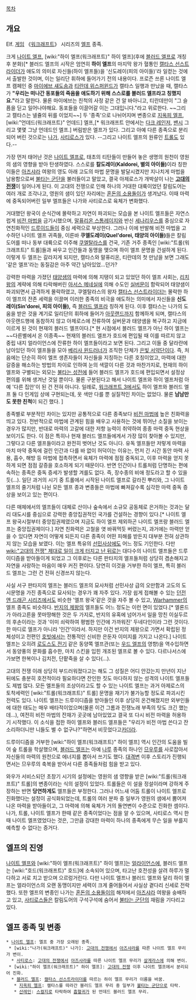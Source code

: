 [[목차]]
== 개요 ==
Elf. [[게임]] 《[[워크래프트]]》 시리즈의 [[엘프]] 종족.

크게 [[나이트 엘프]], [wiki:"하이 엘프(워크래프트)" 하이 엘프](후에 [[블러드 엘프]]로 개칭 후 분화)[* 블러드 엘프의 시작은 엄연히 '''하이 엘프'''의 마지막 왕가 혈통인 [[캘타스 선스트라이더]]가 애도의 의미로 자신들(하이 엘프들)을 '신도레이(피의 아이들)'라 일컫는 것에서 출발한 것이며, 이는 일리단 휘하에 들어가기 전의 내용이다. 프로즌 쓰론 나이트 엘프 캠페인 중 [[마이에브 섀도송]]과 [[티란데 위스퍼윈드]]가 캘타스 일행과 만났을 때, 캘타스가 '''"우리는 떠나간 동포들의 죽음을 애도하기 위해 스스로를 블러드 엘프라고 칭했지요."'''라고 말한다. 물론 마이에브는 친척의 사정 같은 건 알 바아니고, 티란데만이 "그 슬픔을 딛고 일어나야해요. 동포들을 이끌어갈 이는 그대입니다."라고 위로한다. ~~그리고 캘타스는 넬쥴의 뒤를 이었지~~] 두 '종족'으로 나뉘어지며 변종으로 [[지옥피 엘프]], [wiki:"언데드(워크래프트)" 언데드] 엘프,[* 워크래프트 안에서는 [[다크 레인저]], [[밴시]] 그리고 몇몇 그냥 언데드인 엘프.] 버림받은 엘프가 있다. 그리고 아예 다른 종족으로 분리되어 버린 것으로는 [[나가]], [[사티로스]]가 있다. --그리고 나이트 엘프의 원류인 [[트롤(워크래프트)|트롤]]도 있다.--

가장 먼저 태어난 것은 [[나이트 엘프]]로, 태초의 티탄들이 만들어 놓은 생명의 원천이 영원의 샘의 영향을 받아 탄생하였다. 스스로를 '''칼도레이(Kaldorei, 별의 아이들)'''이라 칭한 이들은 [[아즈샤라]] 여왕의 영도 아래 고도의 마법 문명을 발달시켰지만 지나치게 마법을 남용함으로써 [[불타는 군단]]을 불러들이고 말았고, 결국 아제로스가 개박살이 나는 '''[[고대의 전쟁]]'''이 일어나게 된다. 이 고대의 전쟁으로 인해 하나의 거대한 대륙이었던 칼림도어는 여러 개로 조각나고, 영원의 샘이 있던 자리에는 [[혼돈의 소용돌이]]가 생겨났다. 이때 마력에 중독되어버린 일부 엘프들은 나가와 사티로스로 육체가 변화했다.

거대했던 왕국이 순식간에 몰락하고 자연이 파괴되는 모습을 본 나이트 엘프들은 자연스럽게 [[비전 마법]]을 금기시했으며, [[말퓨리온 스톰레이지]]와 반신 [[세나리우스]]를 중심으로 자연친화적인 [[드루이드]]들이 중심 세력으로 부상한다. 그러나 이에 반발해 비전 마법을 고수하던 나이트 엘프 귀족들, 이른바 '''쿠엘도레이(Quel'dorei, 태양의 아이들)'''들은 칼림도어를 떠나 동부 대륙으로 이주해 [[쿠엘탈라스]]를 건국, 기존 거주 종족인 [wiki:"트롤(워크래프트)" 트롤]들과 싸우고 인간들과 동맹을 맺으며 하이 엘프 문명을 건설하게 된다. 이렇게 두 엘프는 갈라지게 되지만, 캘타스와 말퓨리온, 티란데의 첫 만남을 보면 그래도 '같은 엘프'라는 동질감은 아주 약간 남아있었...던가? 
 
강력한 마력을 가졌던 [[태양샘]]의 마력에 의해 지탱이 되고 있었던 하이 엘프 사회는, [[리치 왕]]의 계략에 의해 타락해버린 [[아서스 메네실]]에 의해 수도인 [[실버문]]이 함락되어 태양샘이 파괴되면서 급격하게 몰락하였고, 쿠엘탈라스의 왕자 [[캘타스 선스트라이더]]는 몰락한 하이 엘프의 잔존 세력을 이끌며 이러한 종족의 비극을 애도하는 의미에서 자신들을 '''신도레이(Sin'dorei, 피의 아이들),''' 즉 [[블러드 엘프]]라 칭하게 된다.
이후 캘타스는 나가의 도움을 받은 것을 계기로 일리단의 휘하에 들어가 [[아웃랜드]]까지 함께하게 되며, 캘타스의 아웃랜드행에 동참하지 않고 아제로스에 잔류하여 실버문과 태양샘을 복구하고 지금에 이르게 된 것이 현재의 블러드 엘프이다.[* 현 시점에서 블러드 엘프가 아닌 하이 엘프는 ~~다른별에서 온 이종족~~ 현재의 블러드 엘프가 호드에 편입될 때 이를 따르지 않고 중립 내지 얼라이언스에 잔류한 하이 엘프들이라고 보면 된다. 그리고 이들 중 달라란에 남아있던 하이 엘프들을 모아 [[베리사 윈드러너]]가 조직한 단체가 [[은빛 서약단]]이다. 즉, 처음에는 단순히 하이 엘프 생존자들이 자신들을 지칭하는 다른 호칭이었고, 마력에 대한 갈증을 해소하는 방법의 차이로 인하여 눈의 색깔이 다른 것과 마찬가지로, 현재의 하이 엘프와 구별되는 외모는 [[불타는 성전]]에 들어 블러드 엘프가 호드에 편입되면서 설정상 편의를 위해 생겨난 것일 뿐이다. 물론 구분된다고 해서 나이트 엘프와 하이 엘프처럼 아예 '다른 집안'이 된 건 전혀 아니다. 일례로, [[워크래프트 3]]에서도 하이 엘프와 블러드 엘프 둘 다 인게임 상에 구현되는데, 옷 색만 다를 뿐 실질적인 차이는 없었다. 물론 '''남남만도 못한 친척'''이 되긴 했다. ]

종족별로 부분적인 차이는 있지만 공통적으로 다른 종족보다 [[비전 마법]]에 높은 친화력을 띄고 있다. 전반적으로 마법에 관계된 힘을 배우고 사용하는 것에 뛰어난 소질을 보이는 경우가 많지만, 반대로 마력의 고갈에 대한 저항 능력이 취약하여 종종 마력 중독 현상을 보이기도 한다. 이 점은 특히나 현재 블러드 엘프들에게서 가장 많이 찾아볼 수 있지만, 그렇다고 다른 엘프들이라고 완전히 벗어난 것도 아니다. 유독 엘프들만 저렇게 마력을 마치 마약 중독에 걸린 인간과 다를 바 없이 허덕이는 이유는, 먼저 긴 시간 동안 마력 사용, 흡수, 해방 등 마법에 접촉하면서 육체가 마력에 점점 중독되고, 이후 마력을 얻지 못하게 되면 점점 갈증을 호소하게 되기 때문이다. 반면 인간이나 트롤처럼 단명하는 편에 속하는 종족은 중독 증세가 발생할 겨를도 없다. 즉, 장수종의 비애 정도라고 할 수 있을 듯(...). 일단 과거의 시기 중 트롤에서 시작된 나이트 엘프로 갈라진 뿌리와, 그 나이트 엘프의 줄기처럼 나뉜 모든 엘프 종과 변종들은 마법에 빠져갈수록 심각한 마력 중독 증상을 보이고 있는 편이다.

다른 매체에서의 엘프들이 대체로 산이나 숲속에서 소규모 공동체로 은거하는 것과는 달리 대도시를 중심으로 강력한 중앙집권적인 국가를 건설하는 경향이 있다.[* 나이트 엘프 왕국시절부터 중앙집권제였으며 지금도 하이 엘프 제외하곤 나이트 엘프랑 블러드 엘프는 중앙집권제이다.] 자연 친화력은 고철을 엿 바꿔먹듯 버렸는지, 과거에는 마력만 얻을 수 있다면 자연이 어떻게 되든지 다른 종족이 어떤 피해를 받든지 대부분 전혀 상관하지 않는 모습을 보였다. 이는 엘프 특유의 [[선민사상]]에도 어느 정도 기인한다. 다만 [[wiki:"고대의 전쟁" 제대로 일이 크게 터지고 난 뒤로는]] 대다수의 나이트 엘프들은 드루이디즘을 받아들이게 되었고 그 이후로는 다른 판타지의 엘프들처럼 상당히 겸손해지고 자연을 사랑하는 마음이 매우 커진 편이다. 당연히 이것을 거부한 하이 엘프, 특히 블러드 엘프는 그런 건 전혀 신경쓰지 않는다. 

사실 서구 판타지의 엘프는 블러드 엘프의 묘사처럼 선민사상 급의 오만함과 고도의 도시문명을 가진 종족으로 묘사되는 경우가 꽤 자주 있다. 가장 쉽게 접해볼 수 있는 [[던전 앤 드래곤 시리즈]]에서도 비슷한 '엘프 왕국'같은 것을 자주 볼 수 있고, [[Warhammer]]의 엘프 종족도 비슷하다. [[반지의 제왕]]의 엘프들도 어느 정도는 이런 면이 있었다.[* 엘론드가 아라고른을 못마땅해한 것은 두 가지로, 반지의 유혹에 넘어가서 일을 망친 이실두르의 후손이라는 것과 '이미 쇠락하여 평범한 인간에 가까워진' 두네다인이라 그런 것이다. 한 마디로 엘프가 아니라 '인간'이라서. 하지만 이건 반지의 제왕으로 가면서 확립된 정체성이고 전편인 [[호빗]]에서는 전통적인 신비한 은둔자 이미지를 가지고 나온다.] 나이트 엘프는 오히려 [[로도스도 전기]] 같은 동양쪽 엘프관(또는 [[우드 엘프]]의 영향)을 역수입하면서 동양풍의 문화를 흡수한, 마치 스킨을 입힌 개조된 엘프로 볼 수 있다. 다르나서스에 가보면 한복이나 김치전, 단팥죽을 살 수 있다(...).

고대의 전쟁 이래 상당히 부드러워졌다고는 해도 그 성질은 어디 안갔는지 만년이 지난 뒤에도 충분히 호전적이라 필요하다면 잔인한 짓도 마다하지 않는 성격의 나이트 엘프들도 제법 많다. 모든 엘프들의 조상이라고도 할 수 있는 나이트 엘프는 과거 아제로스의 토착세력인 [wiki:"트롤(워크래프트)" 트롤] 문명을 재기가 불가능할 정도로 파괴시킨 전력도 있다. 나이트 엘프는 드루이디즘을 받아들인 이후 상당히 온건해졌지만 외부인들에 대한 태도는 매우 배타적이었으며(물론 이건 그롬과 전쟁노래 부족의 탓도 크긴 했는데...),  여전히 비전 마법의 잔재가 곳곳에 남아있었고 결국 또 다시 비전 마력을 허용하기 시작했다. 이 소식을 접한 하이 엘프와 블러드 엘프들은 "우리가 비전 마법 쓴다고 잔소리하더니만 니들도 별 수 없구나?"하면서 비웃었다고[[카더라]].

드루이디즘을 거부한 [wiki:"하이 엘프(워크래프트)" 하이 엘프] 역시 인간의 도움을 빌어 숲 트롤을 학살했으며, [[블러드 엘프]]는 아예 [[나루]] 종족의 하나인 [[므우루]]를 사로잡아서 자신들의 마력의 원천으로 에너지를 뽑아서 쓰기도 했다. [[대격변]] 이후 스토리가 진행되면서는 므우루의 축복을 받아서 다른 종족들처럼 힘을 받고 있다.

와우가 서비스되던 초창기 시기의 설정에는 영원의 샘 영향을 받은 [wiki:"트롤(워크래프트)" 트롤]의 변종이라는 식의 설정이 있었다. 트롤들은 이 설을 정설이라며 강하게 주장하는 반면 '''당연하게도''' 엘프들은 부정한다. 그러나 어느새 어둠 트롤이 나이트 엘프로 진화했다는 설정이 공식화되었는데, 트롤의 여러 분파 중 일부가 영원의 샘에서 뿜어져나온 마력을 받아들이고, 그 마력에 의해 육체가 거의 돌연변이 수준으로 진화한 셈이다. 나가, 트롤, 나이트 엘프가 한때 같은 종족이었다는 점을 알 수 있으며, 사티로스 역시 한때 나이트 엘프였었다는 것은, 그만큼 강대한 마력이 하나의 종족에게 무슨 일을 부를지 예측할 수 없다는 증거다.
== 엘프의 진영 ==
[[나이트 엘프]]와 [wiki:"하이 엘프(워크래프트)" 하이 엘프]는 [[얼라이언스]]에, 블러드 엘프는 [wiki:"호드(워크래프트)" 호드]에 소속되어 있으며, 타고난 호전성을 살려 하루가 멀다하고 서로 치고 받으며 으르렁거린다. 다만 나이트 엘프나 블러드 엘프와 달리 하이 엘프는 얼라이언스의 오랜 동맹이지만 세력이 크게 줄어들어서 사실상 곁다리 신세로 전락했다. 또한 엘프의 변종인 나가는 [[혼돈의 소용돌이]]의 해저에서 [[아즈샤라]] 여왕을 숭배하고 있고, [[사티로스]]들은 칼림도어의 구석구석에 숨어서 [[불타는 군단]]의 재림을 기다리고 있다.

== 엘프 종족 및 변종 ==
 * [[나이트 엘프]]: 엘프 중 가장 오래된 종족.
  * [wiki:"나가(워크래프트)" 나가]: [[고대의 전쟁]]에서 [[아즈샤라]]를 따른 나이트 엘프 무리가 변이.
   * [[사티로스]]: [[고대의 전쟁]]에서 [[아즈샤라]]를 따른 나이트 엘프 무리가 [[살게라스]]에 의해 변이.
  * [wiki:"하이 엘프(워크래프트)" 하이 엘프]: [[고대의 전쟁]] 이후 나이트 엘프에서 분리되어 진화.
   * [[블러드 엘프]]: [[캘타스 선스트라이더]]를 따르는 하이 엘프 무리가 이름을 바꿈.
    * [[지옥피 엘프]]: 캘타스를 따라간 블러드 엘프 무리 중 일부가 [[불타는 군단]]으로 타락.
    * [[산레인]]: [[스컬지]]로 타락하여 [[흡혈귀]]가 된 언데드 블러드 엘프 무리.

